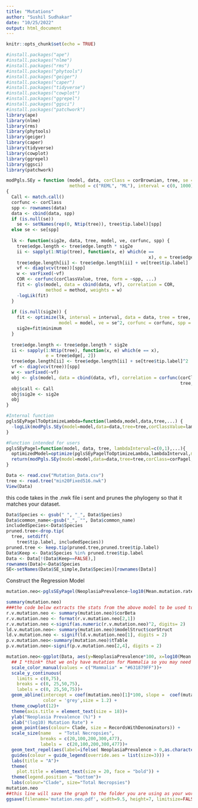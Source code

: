 ```yaml
---
title: "Mutations"
author: "Sushil Sudhakar"
date: "10/25/2022"
output: html_document
---
```


```r
knitr::opts_chunk$set(echo = TRUE)
```

```r
#install.packages("ape")
#install.packages("nlme")
#install.packages("rms")
#install.packages("phytools")
#install.packages("geiger")
#install.packages("caper")
#install.packages("tidyverse")
#install.packages("cowplot")
#install.packages("ggrepel")
#install.packages("ggsci")
#install.packages("patchwork")
library(ape)
library(nlme)
library(rms)
library(phytools)
library(geiger)
library(caper)
library(tidyverse)
library(cowplot)
library(ggrepel)
library(ggsci)
library(patchwork)
```

```r
modPgls.SEy = function (model, data, corClass = corBrownian, tree, se = NULL, 
                        method = c("REML", "ML"), interval = c(0, 1000), corClassValue=1, sig2e=NULL, ...) 
{
  Call <- match.call()
  corfunc <- corClass
  spp <- rownames(data)
  data <- cbind(data, spp)
  if (is.null(se)) 
    se <- setNames(rep(0, Ntip(tree)), tree$tip.label)[spp]
  else se <- se[spp]
  
  lk <- function(sig2e, data, tree, model, ve, corfunc, spp) {
    tree$edge.length <- tree$edge.length * sig2e
    ii <- sapply(1:Ntip(tree), function(x, e) which(e == 
                                                      x), e = tree$edge[, 2])
    tree$edge.length[ii] <- tree$edge.length[ii] + ve[tree$tip.label]
    vf <- diag(vcv(tree))[spp]
    w <- varFixed(~vf)
    COR <- corfunc(corClassValue, tree, form = ~spp, ...)
    fit <- gls(model, data = cbind(data, vf), correlation = COR, 
               method = method, weights = w)
    -logLik(fit)
  }
  
  if (is.null(sig2e)) {
    fit <- optimize(lk, interval = interval, data = data, tree = tree, 
                    model = model, ve = se^2, corfunc = corfunc, spp = spp)
    sig2e=fit$minimum
  }
  
  tree$edge.length <- tree$edge.length * sig2e
  ii <- sapply(1:Ntip(tree), function(x, e) which(e == x), 
               e = tree$edge[, 2])
  tree$edge.length[ii] <- tree$edge.length[ii] + se[tree$tip.label]^2
  vf <- diag(vcv(tree))[spp]
  w <- varFixed(~vf)
  obj <- gls(model, data = cbind(data, vf), correlation = corfunc(corClassValue, 
                                                                  tree, form = ~spp, ...), weights = w, method = method)
  obj$call <- Call
  obj$sig2e <- sig2e
  obj
}

#Internal function
pglsSEyPagelToOptimizeLambda=function(lambda,model,data,tree,...) {
  -logLik(modPgls.SEy(model=model,data=data,tree=tree,corClassValue=lambda,corClass=corPagel,fixed=T,...)) #Returns -logLikelihood of the pgls.SEy model with lambda fixed to the value of the lambda argument. sig2e will be optimized within modPgls.SEy unless given as an argument here
}

#Function intended for users
pglsSEyPagel=function(model, data, tree, lambdaInterval=c(0,1),...){
  optimizedModel=optimize(pglsSEyPagelToOptimizeLambda,lambdaInterval,model=model,data=data,tree=tree,...) #Optimizes lambda in the lambdaInterval using the pglsSEyPagelToOptimizeLambda function
  return(modPgls.SEy(model=model,data=data,tree=tree,corClass=corPagel,fixed=T,corClassValue=optimizedModel$minimum,...)) #Returns the final model fit
}
```

```r
Data <- read.csv("Mutation_Data.csv")
tree <- read.tree("min20Fixed516.nwk")
View(Data)
```


this code takes in the .nwk file i sent and prunes the phylogeny so that it matches your dataset.
```r
Data$Species <- gsub(" ", "_", Data$Species) 
Data$common_name<-gsub("_", "", Data$common_name)
includedSpecies<-Data$Species
pruned.tree<-drop.tip(
  tree, setdiff(
    tree$tip.label, includedSpecies))
pruned.tree <- keep.tip(pruned.tree,pruned.tree$tip.label)
Data$Keep <- Data$Species %in% pruned.tree$tip.label
Data <- Data[!(Data$Keep==FALSE),]
rownames(Data)<-Data$Species
SE<-setNames(Data$SE_simple,Data$Species)[rownames(Data)]
```

Construct the Regression Model    
```r
mutation.neo<-pglsSEyPagel(NeoplasiaPrevalence~log10(Mean.mutation.rate..SBS.genome.year.),data=Data,tree=pruned.tree,se=SE,method = "ML")
```

```r
summary(mutation.neo) 
###the code below extracts the stats from the above model to be used to construct the regression graph
r.v.mutation.neo <- summary(mutation.neo)$corBeta
r.v.mutation.neo <- format(r.v.mutation.neo[2,1])
r.v.mutation.neo <-signif(as.numeric(r.v.mutation.neo)^2, digits= 2)
ld.v.mutation.neo<- summary(mutation.neo)$modelStruct$corStruct
ld.v.mutation.neo <- signif(ld.v.mutation.neo[1], digits = 2)
p.v.mutation.neo<-summary(mutation.neo)$tTable
p.v.mutation.neo<-signif(p.v.mutation.neo[2,4], digits = 2)
```

```r
mutation.neo<-ggplot(Data, aes(y=NeoplasiaPrevalence*100, x=log10(Mean.mutation.rate..SBS.genome.year.)))+
  ## I *think* that we only have mutation for Mammalia so you may need to change the line below
  scale_color_manual(values = c("Mammalia" = "#631879FF"))+
  scale_y_continuous(
    limits = c(0,75),
    breaks = c(0, 25,50,75),
    labels = c(0, 25,50,75))+
  geom_abline(intercept = coef(mutation.neo)[1]*100, slope =  coef(mutation.neo)[2]*100,
              color = 'grey',size = 1.2) +
  theme_cowplot(12)+
  theme(axis.title = element_text(size = 18))+
  ylab("Neoplasia Prevalence (%)") +
  xlab("(log10) Mutation Rate") +
  geom_point(aes(colour= Clade, size = RecordsWithDenominators)) +
  scale_size(name   = "Total Necropsies",
             breaks = c(20,100,200,300,477),
             labels =  c(20,100,200,300,477))+
  geom_text_repel(aes(label=ifelse( NeoplasiaPrevalence > 0,as.character(common_name),'')),max.overlaps = Inf,size=5, direction = "y")+
  guides(colour = guide_legend(override.aes = list(size=3))) +
  labs(title = "A")+
  theme(
    plot.title = element_text(size = 20, face = "bold")) +
  theme(legend.position = "bottom")+
  labs(colour="Clade", size="Total Necropsies")
mutation.neo
##this line will save the graph to the folder you are using as your working directory
ggsave(filename='mutation.neo.pdf', width=9.5, height=7, limitsize=FALSE,bg="white")
```








